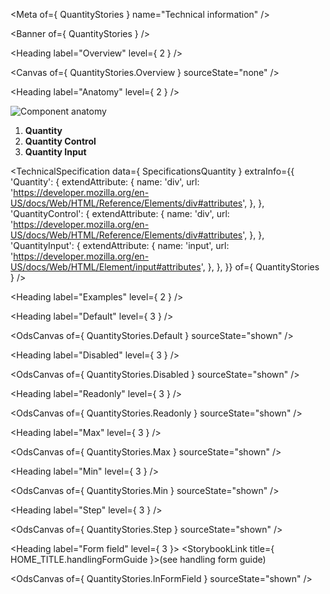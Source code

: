 
<Meta of={ QuantityStories } name="Technical information" />

<Banner of={ QuantityStories } />

<Heading label="Overview" level={ 2 } />

<Canvas of={ QuantityStories.Overview } sourceState="none" />

<Heading label="Anatomy" level={ 2 } />

![Component anatomy](components/quantity/anatomy-tech.png "Component anatomy")

1. **Quantity**
2. **Quantity Control**
3. **Quantity Input**

<TechnicalSpecification
  data={ SpecificationsQuantity }
  extraInfo={{
    'Quantity': {
      extendAttribute: {
        name: 'div',
        url: 'https://developer.mozilla.org/en-US/docs/Web/HTML/Reference/Elements/div#attributes',
      },
    },
    'QuantityControl': {
      extendAttribute: {
        name: 'div',
        url: 'https://developer.mozilla.org/en-US/docs/Web/HTML/Reference/Elements/div#attributes',
      },
    },
    'QuantityInput': {
      extendAttribute: {
        name: 'input',
        url: 'https://developer.mozilla.org/en-US/docs/Web/HTML/Element/input#attributes',
      },
    },
  }}
  of={ QuantityStories } />

<Heading label="Examples" level={ 2 } />

<Heading label="Default" level={ 3 } />

<OdsCanvas of={ QuantityStories.Default } sourceState="shown" />

<Heading label="Disabled" level={ 3 } />

<OdsCanvas of={ QuantityStories.Disabled } sourceState="shown" />

<Heading label="Readonly" level={ 3 } />

<OdsCanvas of={ QuantityStories.Readonly } sourceState="shown" />

<Heading label="Max" level={ 3 } />

<OdsCanvas of={ QuantityStories.Max } sourceState="shown" />

<Heading label="Min" level={ 3 } />

<OdsCanvas of={ QuantityStories.Min } sourceState="shown" />

<Heading label="Step" level={ 3 } />

<OdsCanvas of={ QuantityStories.Step } sourceState="shown" />

<Heading label="Form field" level={ 3 }>
  <StorybookLink title={ HOME_TITLE.handlingFormGuide }>(see handling form guide)</StorybookLink>
</Heading>

<OdsCanvas of={ QuantityStories.InFormField } sourceState="shown" />
